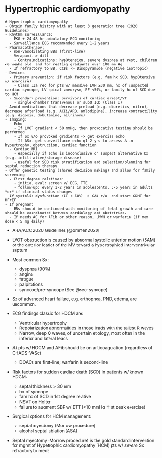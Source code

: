 # Hypertrophic cardiomyopathy

``` text
# Hypertrophic cardiomyopathy
- Obtain family history with at least 3 generation tree (2020 Guidelines)
- Rhythm surveillance:
  - EKG + 24-48 hr ambulatory ECG monitoring
  - Surveillance ECG recommended every 1-2 years
- Pharmacotherapy:
  - non-vasodilating BBs (first-line)
  - Verapamil > dilt
    - Contraindications: hypOtension, severe dyspnea at rest, children <6 weeks old, and for resting gradients over 100 mm Hg
  - If refractory to BB, CCBs -> Disopyramide (negative inotropic)
- Devices
  - Primary prevention: if risk factors (e.g. fam hx SCD, hypOtensive w/ exercise)
    - Class IIa rec for pts w/ massive LVH ≥30 mm, hx of suspected cardiac syncope, LV apical aneurysm, EF <50%, or family hx of SCD due to HCM
  - Secondary prevention: survivors of cardiac arrest/VT
    - single-chamber transvenous or subQ ICD (Class I)
- Avoid medications that decrease preload (e.g. diuretics, nitro), decrease afterload (e.g. ACEi/ARB, amlodipine), increase contractility (e.g. digoxin, dobutamine, milrinone)
- Imaging:
  - Echo
    - If LVOT gradient < 50 mmHg, then provocative testing should be performed
    - If Sx w/o provoked gradients -> get exercise echo
    - If ASx, get surveillance echo q1-2 yrs to assess ∆ in hypertrophy, obstruction, cardiac function
  - Cardiac MRI
    - especially if echo is inconclusive or suspect alternative Dx (e.g. infiltrative/storage disease)
    - useful for SCD risk stratification and selection/planning for septal reduction therapy
- Offer genetic testing (shared decision making) and allow for family screening
  - First degree relatives:
    - initial eval: screen w/ ECG, TTE
    - follow-up: every 1-2 years in adolescents, 3-5 years in adults *or* if clinical status changes
- If systolic dysfunction (EF < 50%) -> CAD r/o  and start GDMT for HFrEF
- If pregnant
  - BBs should be continued with monitoring of fetal growth and care should be coordinated between cardiology and obstetrics.
  - If needs AC for AFib or other reason, LMWH or warfarin (if max dose < 5 mg daily)
```

-   AHA/ACC 2020 Guidelines [@ommen2020]

-   LVOT obstruction is caused by abnormal systolic anterior motion (SAM) of the anterior leaflet of the MV toward a hypertrophied interventricular septum

-   Most common Sx:

    -   dyspnea (90%)
    -   angina
    -   fatigue
    -   palpitations
    -   syncope/pre-syncope (See @sec-syncope)

-   Sx of advanced heart failure, e.g. orthopnea, PND, edema, are uncommon.

- ECG findings classic for HOCM are:
  - Ventricular hypertrophy
  - Repolarization abnormalities in those leads with the tallest R waves
  - Narrow, deep Q waves, of uncertain etiology, most often in the inferior and lateral leads

-   *All* pts w/ HOCM and AFib should be on anticoagulation (regardless of CHADS-VASc)

    -   DOACs are first-line; warfarin is second-line

-   Risk factors for sudden cardiac death (SCD) in patients w/ known HOCM:

    -   septal thickness \> 30 mm
    -   hx of syncope
    -   fam hx of SCD in 1st degree relative
    -   NSVT on Holter
    -   failure to augment SBP w/ ETT (\<10 mmHg ↑ at peak exercise)

-   Surgical options for HCM management:

    -   septal myectomy (Morrow procedure)
    -   alcohol septal ablation (ASA)

-   Septal myectomy (Morrow procedure) is the gold standard intervention for mgmt of Hypetrophic cardiomyopathy (HCM) pts w/ *severe* Sx refractory to meds
